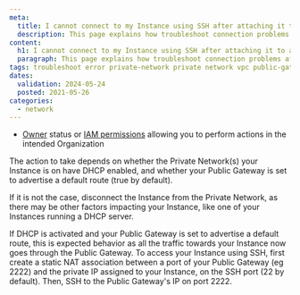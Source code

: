 ```yaml
---
meta:
  title: I cannot connect to my Instance using SSH after attaching it to a Private Network which has a Public Gateway
  description: This page explains how troubleshoot connection problems after attaching an Instance to a Private Network which has a Public Gateway
content:
  h1: I cannot connect to my Instance using SSH after attaching it to a Private Network which has a Public Gateway
  paragraph: This page explains how troubleshoot connection problems after attaching an Instance to a Private Network which has a Public Gateway
tags: troubleshoot error private-network private network vpc public-gateway
dates:
  validation: 2024-05-24
  posted: 2021-05-26
categories:
  - network
---
```


<Macro id="requirements" />

- [Owner](/identity-and-access-management/iam/concepts/#owner) status or [IAM permissions](/identity-and-access-management/iam/concepts/#permission) allowing you to perform actions in the intended Organization

The action to take depends on whether the Private Network(s) your Instance is on have DHCP enabled, and whether your Public Gateway is set to advertise a default route (true by default).

If it is not the case, disconnect the Instance from the Private Network, as there may be other factors impacting your Instance, like one of your Instances running a DHCP server.

If DHCP is activated and your Public Gateway is set to advertise a default route, this is expected behavior as all the traffic towards your Instance now goes through the Public Gateway. To access your Instance using SSH, first create a static NAT association between a port of your Public Gateway (eg 2222) and the private IP assigned to your Instance, on the SSH port (22 by default). Then, SSH to the Public Gateway's IP on port 2222.